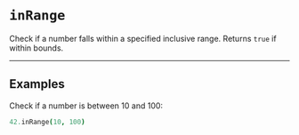 # `inRange`

Check if a number falls within a specified inclusive range. Returns `true` if within bounds.

---

## Examples

Check if a number is between 10 and 100:
```coffee
42.inRange(10, 100)
``` 
